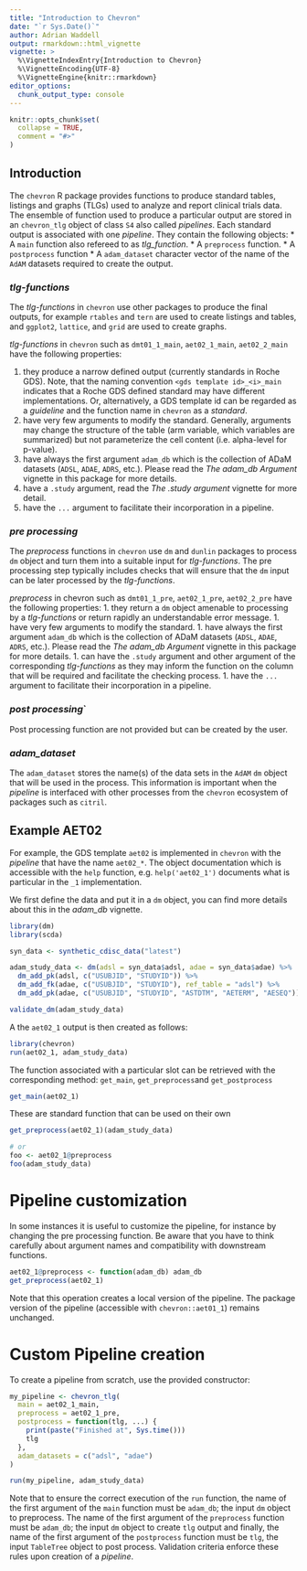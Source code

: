 ```yaml
---
title: "Introduction to Chevron"
date: "`r Sys.Date()`"
author: Adrian Waddell
output: rmarkdown::html_vignette
vignette: >
  %\VignetteIndexEntry{Introduction to Chevron}
  %\VignetteEncoding{UTF-8}
  %\VignetteEngine{knitr::rmarkdown}
editor_options:
  chunk_output_type: console
---
```


```r
knitr::opts_chunk$set(
  collapse = TRUE,
  comment = "#>"
)
```


## Introduction

The `chevron` R package provides functions to produce standard tables, listings and graphs (TLGs) used to analyze and
report clinical trials data. The ensemble of function used to produce a particular output are stored in an
`chevron_tlg` object of class `S4` also called *pipelines*.
Each standard output is associated with one  *pipeline*. They contain the following objects:
* A `main` function also refereed to as *tlg_function*.
* A `preprocess` function.
* A `postprocess` function
* A `adam_dataset` character vector of the name of the `AdAM` datasets required to create the output.
 

### *tlg-functions*
The *tlg-functions* in `chevron` use other packages to produce the final outputs, for example `rtables` and `tern` are
used to create listings and tables, and `ggplot2`, `lattice`, and `grid` are used to create graphs.

*tlg-functions* in `chevron` such as `dmt01_1_main`, `aet02_1_main`, `aet02_2_main` have the following properties:

1. they produce a narrow defined output (currently standards in Roche GDS). Note, that the naming convention
   `<gds template id>_<i>_main` indicates that a Roche GDS defined standard may have different implementations. Or,
    alternatively, a GDS template id can be regarded as a *guideline* and the function name in `chevron` as a
    *standard*.
1. have very few arguments to modify the standard. Generally, arguments may change the structure of the table (arm
variable, which variables are summarized) but not parameterize the cell content (i.e. alpha-level for p-value).
1. have always the first argument `adam_db` which is the collection of ADaM datasets (`ADSL`, `ADAE`,
`ADRS`, etc.). Please read the *The adam_db Argument* vignette in this package for more details.
1. have a `.study` argument, read the *The .study argument* vignette for more detail.
1. have the `...` argument to facilitate their incorporation in a pipeline.

### *pre processing*
The *preprocess* functions in `chevron` use `dm` and `dunlin` packages to process `dm` object and turn them into a
suitable input for *tlg-functions*. The pre processing step typically includes checks that will ensure that the `dm`
input can be later processed by the *tlg-functions*.

*preprocess* in chevron such as `dmt01_1_pre`, `aet02_1_pre`, `aet02_2_pre` have the following properties:
1. they return a `dm` object amenable to processing by a *tlg-functions* or return rapidly an understandable error
message.
1. have very few arguments to modify the standard.
1. have always the first argument `adam_db` which is the collection of ADaM datasets (`ADSL`, `ADAE`,
`ADRS`, etc.). Please read the *The adam_db Argument* vignette in this package for more details.
1. can have the `.study` argument and other argument of the corresponding *tlg-functions* as they may inform the
function on the column that will be required and facilitate the checking process.
1. have the `...` argument to facilitate their incorporation in a pipeline.

### *post processing*`
Post processing function are not provided but can be created by the user. 

### *adam_dataset*
The `adam_dataset` stores the name(s) of the data sets in the `AdAM` `dm` object that will be used in the process. This
information is important when the *pipeline* is interfaced with other processes from the `chevron` ecosystem of packages
such as `citril`.


## Example AET02

For example, the GDS template `aet02` is implemented in `chevron` with the *pipeline* that have the name `aet02_*`. The
object documentation which is accessible with the `help` function, e.g. `help('aet02_1')` documents what is particular
in the `_1` implementation.

We first define the data and put it in a `dm` object, you can find more details about this in the *adam_db* vignette.

```r
library(dm)
library(scda)

syn_data <- synthetic_cdisc_data("latest")

adam_study_data <- dm(adsl = syn_data$adsl, adae = syn_data$adae) %>%
  dm_add_pk(adsl, c("USUBJID", "STUDYID")) %>%
  dm_add_fk(adae, c("USUBJID", "STUDYID"), ref_table = "adsl") %>%
  dm_add_pk(adae, c("USUBJID", "STUDYID", "ASTDTM", "AETERM", "AESEQ"))

validate_dm(adam_study_data)
```

A the `aet02_1` output is then created as follows:

```r
library(chevron)
run(aet02_1, adam_study_data)
```

The function associated with a particular slot can be retrieved with the corresponding method: `get_main`,
`get_preprocess`and `get_postprocess`

```r
get_main(aet02_1)
```

These are standard function that can be used on their own

```r
get_preprocess(aet02_1)(adam_study_data)

# or
foo <- aet02_1@preprocess
foo(adam_study_data)
```

# Pipeline customization

In some instances it is useful to customize the pipeline, for instance by changing the pre processing function. Be aware
that you have to think carefully about argument names and compatibility with downstream functions.

```r
aet02_1@preprocess <- function(adam_db) adam_db
get_preprocess(aet02_1)
```

Note that this operation creates a local version of the pipeline. The package version of the pipeline (accessible with
`chevron::aet01_1`) remains unchanged.

# Custom Pipeline creation

To create a pipeline from scratch, use the provided constructor:
```r

my_pipeline <- chevron_tlg(
  main = aet02_1_main,
  preprocess = aet02_1_pre,
  postprocess = function(tlg, ...) {
    print(paste("Finished at", Sys.time()))
    tlg
  },
  adam_datasets = c("adsl", "adae")
)

run(my_pipeline, adam_study_data)
```


Note that to ensure the correct execution of the `run` function, the name of the first argument of the `main` function
must be `adam_db`; the input `dm` object to preprocess. The name of the first argument of the `preprocess` function must
be `adam_db`; the input `dm` object to create `tlg` output and finally, the name of the first argument of the
`postprocess` function must be `tlg`, the input `TableTree` object to post process. Validation criteria enforce these
rules upon creation of a *pipeline*.
